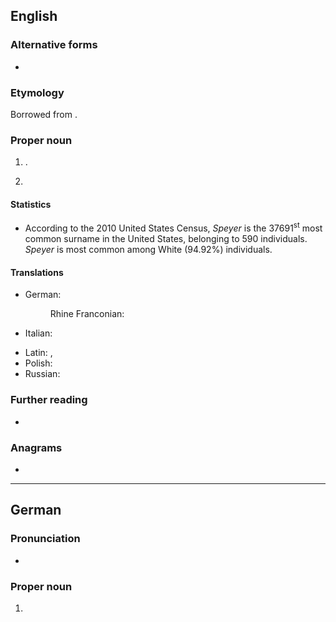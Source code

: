 ==English==
{{wikipedia}}

===Alternative forms===
* {{l|en|Spires}}

===Etymology===
Borrowed from {{bor|en|de|Speyer}}.

===Proper noun===
{{en-proper noun|~|s}}

# {{place|en|city|s/Rhineland-Palatinate|c/Germany}}.
# {{surname|en|[[habitational]]|from=German}}

====Statistics====
* According to the 2010 United States Census, ''Speyer'' is the 37691<sup>st</sup> most common surname in the United States, belonging to 590 individuals. ''Speyer'' is most common among White (94.92%) individuals.

====Translations====
{{trans-top|a city in Germany}}
* German: {{t+|de|Speyer}}
*: Rhine Franconian: {{t|gmw-rfr|Schbaija}} {{qualifier|Palatine}}
* Italian: {{t|it|Spira}}
{{trans-mid}}
* Latin: {{t|la|Spira|f}}, {{t|la|Augusta Nemetum|f}}
* Polish: {{t+|pl|Spira|f}}
* Russian: {{t+|ru|Шпайер|sc=Armn}}
{{trans-bottom}}

===Further reading===
* {{R:en:DAFN}}

===Anagrams===
* {{anagrams|en|a=eeprsy|Peerys|pyrees}}

----

==German==
{{wikipedia|lang=de}}

===Pronunciation===
* {{audio|de|De-Speyer.ogg|Audio}}

===Proper noun===
{{de-proper noun|toponym}}

# {{place|de|city|s/Rhineland-Palatinate|c/Germany|t=Speyer}}